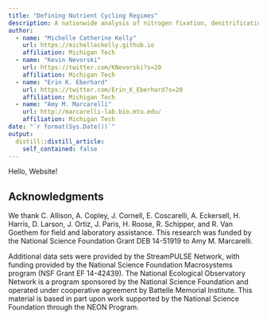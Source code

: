 ```yaml
---
title: "Defining Nutrient Cycling Regimes"
description: A nationwide analysis of nitrogen fixation, denitrification, and ecosystem metabolism in streams.
author: 
  - name: "Michelle Catherine Kelly"
    url: https://michelleckelly.github.io
    affiliation: Michigan Tech
  - name: "Kevin Nevorski"
    url: https://twitter.com/KNevorski?s=20
    affiliation: Michigan Tech
  - name: "Erin K. Eberhard"
    url: https://twitter.com/Erin_K_Eberhard?s=20
    affiliation: Michigan Tech
  - name: "Amy M. Marcarelli"
    url: http://marcarelli-lab.bio.mtu.edu/
    affiliation: Michigan Tech
date: "`r format(Sys.Date())`"
output:
  distill::distill_article:
    self_contained: false
---
```


Hello, Website!

## Acknowledgments {.appendix}

We thank C. Allison, A. Copley, J. Cornell, E. Coscarelli, A. Eckersell, H. Harris, D. Larson, J. Ortiz, J. Paris, H. Roose, R. Schipper, and R. Van Goethem for field and laboratory assistance. This research was funded by the National Science Foundation Grant DEB 14-51919 to Amy M. Marcarelli.

Additional data sets were provided by the StreamPULSE Network, with funding provided by the National Science Foundation Macrosystems program (NSF Grant EF 14-42439). The National Ecological Observatory Network is a program sponsored by the National Science Foundation and operated under cooperative agreement by Battelle Memorial Institute. This material is based in part upon work supported by the National Science Foundation through the NEON Program. 